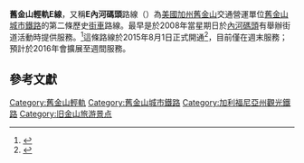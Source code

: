 {{expand|time=2015-08-18T14:36:43+00:00}}
{{refimprove|time=2015-08-18T14:36:43+00:00}}
{{Infobox rail line
|box_width   = 280px
|name        = E Embarcadero
|image       = Muni 1010 at Brannan station, August 2017.jpg
|image_width = 300px
|caption     = 
|type        = [[歷史街車|歷史街車]]
|system      = [[舊金山城市鐵路|舊金山城市鐵路]]
|locale      = [[加利福尼亞州|加利福尼亞州]][[舊金山|舊金山]]
|start       = {{le|瓊斯與海灘站|Jones and Beach}}（初期階段）<br/>''{{le|梅森堡|Fort Mason}}''（規劃中）
|end         = [[第4街與國王街站|第4街與國王街站]]（初期階段）<br>''第3街與第19街站''（初期階段）
|stations       = 18
|ridership   =
|open        = 2015年8月1日(週末行駛)<br/>2016 (projected start of daily service)
|owner       = [[舊金山交通局|舊金山交通局]] (SFMTA)
|operator    = [[舊金山城市鐵路|舊金山城市鐵路]]
|character   = 主要行駛於道路中間的輕軌專用道（B路權）
|stock       = 歷史街車
|linelength  =
|gauge       = {{RailGauge|ussg}}<br>([[標準軌|標準軌]])
|el          = [[直流電|DC]] [[架空電纜_(鐵路)|架空線]]
|elevation   = 地面層
|map         = {{E Embarcadero}}
|}}

'''舊金山輕軌E線'''，又稱'''E內河碼頭'''路線（{{lang-en|E Embarcadero}}）為[[美國|美國]][[加州|加州]][[舊金山|舊金山]]交通營運單位[[舊金山城市鐵路|舊金山城市鐵路]]的第二條歷史[[街車|街車]]路線。最早是於2008年當星期日於[[內河碼頭_(舊金山)|內河碼頭]]有舉辦街道活動時提供服務。<ref>{{cite web |url=http://www.streetcar.org/e-embarcadero_line_service_for_sunday_streets/ |title=E-Embarcadero Line Service for Sunday Streets |website=streetcar.org |publisher=[[Market_Street_Railway_(nonprofit)|Market Street Railway]] |date=August 28, 2008 |accessdate=2014-11-07 |archive-date=2020-12-05 |archive-url=https://web.archive.org/web/20201205061931/https://www.streetcar.org/e-embarcadero_line_service_for_sunday_streets/ |dead-url=no }}</ref>這條路線於2015年8月1日正式開通<ref>{{Cite web |url=http://sf.uschinapress.com/2015/0731/1031396.shtml |title=旧金山E线“历史街车”8月1日正式开通 |access-date=2015-08-18 |archive-date=2016-03-05 |archive-url=https://web.archive.org/web/20160305174341/http://sf.uschinapress.com/2015/0731/1031396.shtml |dead-url=no }}</ref>，目前僅在週末服務；預計於2016年會擴展至週間服務。

== 參考文獻 ==
{{reflist}}

{{Muni}}

[[Category:舊金山輕軌|Category:舊金山輕軌]]
[[Category:舊金山城市鐵路|Category:舊金山城市鐵路]]
[[Category:加利福尼亞州觀光鐵路|Category:加利福尼亞州觀光鐵路]]
[[Category:旧金山旅游景点|Category:旧金山旅游景点]]

{{US-rail-stub}}